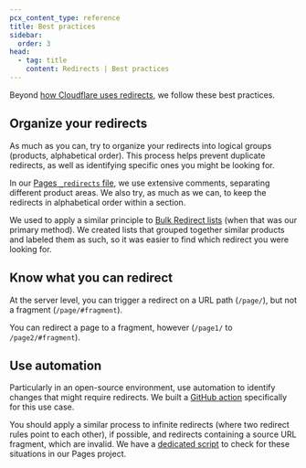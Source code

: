 ```yaml
---
pcx_content_type: reference
title: Best practices
sidebar:
  order: 3
head:
  - tag: title
    content: Redirects | Best practices
---
```


Beyond [how Cloudflare uses redirects](/docs-guide/manage-content/redirects/process/), we follow these best practices.

## Organize your redirects

As much as you can, try to organize your redirects into logical groups (products, alphabetical order). This process helps prevent duplicate redirects, as well as identifying specific ones you might be looking for.

In our [Pages `_redirects` file](https://github.com/cloudflare/cloudflare-docs/blob/production/public/_redirects), we use extensive comments, separating different product areas. We also try, as much as we can, to keep the redirects in alphabetical order within a section.

We used to apply a similar principle to [Bulk Redirect lists](/rules/url-forwarding/bulk-redirects/) (when that was our primary method). We created lists that grouped together similar products and labeled them as such, so it was easier to find which redirect you were looking for.

## Know what you can redirect

At the server level, you can trigger a redirect on a URL path (`/page/`), but not a fragment (`/page/#fragment`).

You can redirect a page to a fragment, however (`/page1/` to `/page2/#fragment`).

## Use automation

Particularly in an open-source environment, use automation to identify changes that might require redirects. We built a [GitHub action](https://github.com/cloudflare/cloudflare-docs/blob/production/.github/workflows/comment-changed-filenames.yml) specifically for this use case.

You should apply a similar process to infinite redirects (where two redirect rules point to each other), if possible, and redirects containing a source URL fragment, which are invalid. We have a [dedicated script](https://github.com/cloudflare/cloudflare-docs/blob/production/bin/validate-redirects.ts) to check for these situations in our Pages project.
